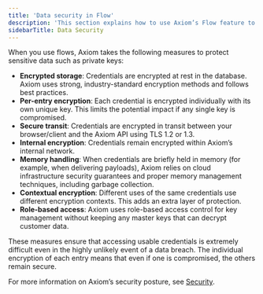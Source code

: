 ```yaml
---
title: 'Data security in Flow'
description: 'This section explains how to use Axiom’s Flow feature to filter, shape, and route event data.'
sidebarTitle: Data Security
---
```


When you use flows, Axiom takes the following measures to protect sensitive data such as private keys:

- **Encrypted storage**: Credentials are encrypted at rest in the database. Axiom uses strong, industry-standard encryption methods and follows best practices.
- **Per-entry encryption**: Each credential is encrypted individually with its own unique key. This limits the potential impact if any single key is compromised.
- **Secure transit**: Credentials are encrypted in transit between your browser/client and the Axiom API using TLS 1.2 or 1.3.
- **Internal encryption**: Credentials remain encrypted within Axiom’s internal network.
- **Memory handling**: When credentials are briefly held in memory (for example, when delivering payloads), Axiom relies on cloud infrastructure security guarantees and proper memory management techniques, including garbage collection.
- **Contextual encryption**: Different uses of the same credentials use different encryption contexts. This adds an extra layer of protection.
- **Role-based access**: Axiom uses role-based access control for key management without keeping any master keys that can decrypt customer data.

These measures ensure that accessing usable credentials is extremely difficult even in the highly unlikely event of a data breach. The individual encryption of each entry means that even if one is compromised, the others remain secure.

For more information on Axiom’s security posture, see [Security](https://axiom.co/security).